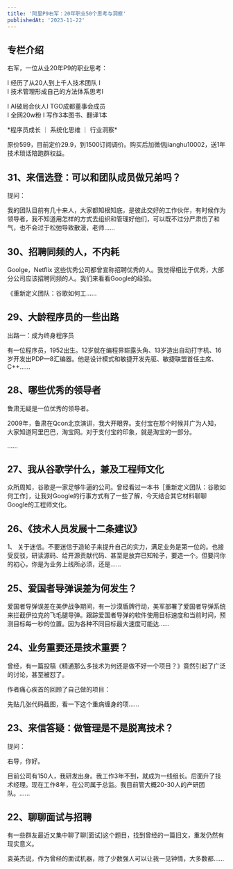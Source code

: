 ```yaml
---
title: '阿里P9右军：20年职业50个思考与洞察'
publishedAt: '2023-11-22'
---
```


## 专栏介绍

右军，一位从业20年P9的职业思考：  
  
I 经历了从20人到上千人技术团队 I   
I 技术管理形成自己的方法体系思考I   
  
I AI破局合伙人I TGO成都董事会成员  
I 全网20w粉 I 写作3本图书、翻译1本  
  
\*程序员成长 ｜ 系统化思维 ｜ 行业洞察\*  
  
原价599，目前定价29.9，到1500订阅调价。购买后加微信jianghu10002，送1年技术琐话陪跑群权益。

## 31、来信选登：可以和团队成员做兄弟吗？
提问：

我的团队目前有几十来人，大家都知根知底，是彼此交好的工作伙伴，有时候作为领导者，我不知道用怎样的方式去组织和管理好他们，可以既不过分严肃伤了和气，也不会过于松弛导致散漫，老师......

## 30、招聘同频的人，不内耗
Goolge，Netflix 这些优秀公司都曾宣称招聘优秀的人。我觉得相比于优秀，大部分公司应该招聘同频的人。我们来看看Google的经验。

《重新定义团队：谷歌如何工......

## 29、大龄程序员的一些出路
出路一：成为终身程序员

有一位程序员，1952出生。12岁就在编程界崭露头角、13岁造出自动打字机、16岁开发出PDP—8汇编器。他是设计模式和敏捷开发先驱、敏捷联盟首任主席、C++......

## 28、哪些优秀的领导者
鲁肃无疑是一位优秀的领导者。

2009年，鲁肃在Qcon北京演讲，我大开眼界。支付宝在那个时候并广为人知，大家知道阿里巴巴，淘宝网。对于支付宝的印象，就是淘宝的一部分。

......

## 27、我从谷歌学什么，兼及工程师文化
众所周知，谷歌是一家足够牛逼的公司。曾经看过一本书［重新定义团队：谷歌如何工作］，让我对Google的行事方式有了一些了解，今天结合其它材料聊聊Google的工程师文化。

## 26、《技术人员发展十二条建议》
1、 关于迷信。不要迷信于造轮子来提升自己的实力，满足业务是第一位的。也接受反驳，研读源码、给开源贡献代码、甚至是放弃已知轮子，要造一个。但要问你的初心，你是为业务上线所必须，还是......

## 25、爱国者导弹误差为何发生？
爱国者导弹误差在美伊战争期间，有一沙漠盾牌行动，美军部署了爱国者导弹系统来拦截伊拉克的飞毛腿导弹。跟踪爱国者导弹的软件使用目标速度和当前时间，预测目标每一秒的位置。因为各种不同目标最大速度可能达......

## 24、业务重要还是技术重要？
曾经，有一篇投稿《精通那么多技术为何还是做不好一个项目？》竟然引起了广泛的讨论，甚至被怼了。

作者痛心疾首的回顾了自己做的项目：

先贴几张代码截图，看一下这个重病缠身的项......

## 23、来信答疑：做管理是不是脱离技术？
提问：

右导，你好。

目前公司有150人，我研发出身。我工作3年不到，就成为一线组长。后面升了技术经理。现在工作8年，在公司属于总监。我目前管大概20-30人的产研团队。......

## 22、聊聊面试与招聘
有一些群友最近又集中聊了聊[面试]这个题目，找到曾经的一篇旧文，重发仍然有现实意义。

袁英杰说，作为曾经的面试机器，除了少数强人可以让我一见钟情，大多数都......

